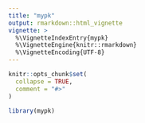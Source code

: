 ```yaml
---
title: "mypk"
output: rmarkdown::html_vignette
vignette: >
  %\VignetteIndexEntry{mypk}
  %\VignetteEngine{knitr::rmarkdown}
  %\VignetteEncoding{UTF-8}
---
```


```r
knitr::opts_chunk$set(
  collapse = TRUE,
  comment = "#>"
)
```

```r
library(mypk)
```
